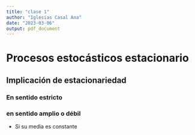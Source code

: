 ```yaml
---
title: "clase 1"
author: "Iglesias Casal Ana"
date: "2023-03-06"
output: pdf_document
---
```


# Procesos estocásticos estacionario

## Implicación de estacionariedad
### En sentido estricto
### en sentido amplio o débil
- Si su media es constante
  
